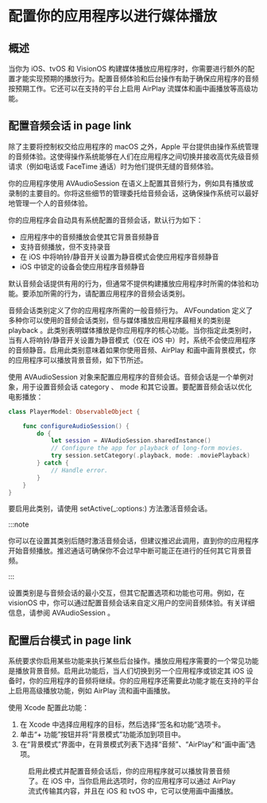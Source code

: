 # 配置你的应用程序以进行媒体播放

<ToBePolishedAfterTranslation />

<OriginalSource
  title="Configuring your app for media playback"
  url="https://developer.apple.com/documentation/avfoundation/media_playback/configuring_your_app_for_media_playback"
  summary="配置应用程序以启用标准媒体播放行为"
/>

## 概述

当你为 iOS、tvOS 和 VisionOS 构建媒体播放应用程序时，你需要进行额外的配置才能实现预期的播放行为。配置音频体验和后台操作有助于确保应用程序的音频按预期工作。它还可以在支持的平台上启用 AirPlay 流媒体和画中画播放等高级功能。

## 配置音频会话 in page link

除了主要将控制权交给应用程序的 macOS 之外，Apple 平台提供由操作系统管理的音频体验。这使得操作系统能够在人们在应用程序之间切换并接收高优先级音频请求（例如电话或 FaceTime 通话）时为他们提供无缝的音频体验。

你的应用程序使用 AVAudioSession 在语义上配置其音频行为，例如具有播放或录制的主要目的。你将这些细节的管理委托给音频会话，这确保操作系统可以最好地管理一个人的音频体验。

你的应用程序会自动具有系统配置的音频会话，默认行为如下：

- 应用程序中的音频播放会使其它背景音频静音
- 支持音频播放，但不支持录音
- 在 iOS 中将响铃/静音开关设置为静音模式会使应用程序音频静音
- iOS 中锁定的设备会使应用程序音频静音

默认音频会话提供有用的行为，但通常不提供构建播放应用程序时所需的体验和功能。要添加所需的行为，请配置应用程序的音频会话类别。

音频会话类别定义了你的应用程序所需的一般音频行为。 AVFoundation 定义了多种你可以使用的音频会话类别，但与媒体播放应用程序最相关的类别是 playback 。此类别表明媒体播放是你应用程序的核心功能。当你指定此类别时，当有人将响铃/静音开关设置为静音模式（仅在 iOS 中）时，系统不会使应用程序的音频静音。启用此类别意味着如果你使用音频、AirPlay 和画中画背景模式，你的应用程序可以播放背景音频，如下节所述。

使用 AVAudioSession 对象来配置应用程序的音频会话。音频会话是一个单例对象，用于设置音频会话 category 、 mode 和其它设置。要配置音频会话以优化电影播放：

```swift
class PlayerModel: ObservableObject {

    func configureAudioSession() {
        do {
            let session = AVAudioSession.sharedInstance()
            // Configure the app for playback of long-form movies.
            try session.setCategory(.playback, mode: .moviePlayback)
        } catch {
            // Handle error.
        }
    }
}
```

要启用此类别，请使用 setActive(\_:options:) 方法激活音频会话。

:::note

你可以在设置其类别后随时激活音频会话，但建议推迟此调用，直到你的应用程序开始音频播放。推迟通话可确保你不会过早中断可能正在进行的任何其它背景音频。

:::

设置类别是与音频会话的最小交互，但其它配置选项和功能也可用。例如，在 visionOS 中，你可以通过配置音频会话来自定义用户的空间音频体验。有关详细信息，请参阅 AVAudioSession 。

## 配置后台模式 in page link

系统要求你启用某些功能来执行某些后台操作。播放应用程序需要的一个常见功能是播放背景音频。启用此功能后，当人们切换到另一个应用程序或锁定其 iOS 设备时，你的应用程序的音频将继续。你的应用程序还需要此功能才能在支持的平台上启用高级播放功能，例如 AirPlay 流和画中画播放。

使用 Xcode 配置此功能：

1. 在 Xcode 中选择应用程序的目标，然后选择“签名和功能”选项卡。
2. 单击“+ 功能”按钮并将“背景模式”功能添加到项目中。
3. 在“背景模式”界面中，在背景模式列表下选择“音频”、“AirPlay”和“画中画”选项。

<Figure src={require("./image_1.png")} size={520} />

启用此模式并配置音频会话后，你的应用程序就可以播放背景音频了。在 iOS 中，当你启用此选项时，你的应用程序可以通过 AirPlay 流式传输其内容，并且在 iOS 和 tvOS 中，它可以使用画中画播放。
